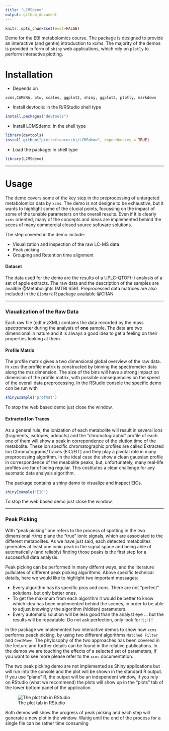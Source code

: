 ```yaml
---
title: "LCMSdemo"
output: github_document
---
```


```r
knitr::opts_chunk$set(eval=FALSE)
```

Demo for the EBI metabolomics course. The package is designed to provide an interactive (and gentle) introduction to xcms. The majority of the demos is provided in form of `shiny` web applications, which rely on `plotly` to perform interactive plotting.


# Installation

* Depends on


```
xcms,CAMERA, ptw, scales, ggplot2, shiny, ggplot2, plotly, markdown
```

* Install devtools: in the R/RStudio shell type
```r
install.packages("devtools")
```

* Install LCMSdemo: In the shell type
```r
library(devtools)
install_github("pietrofranceschi/LCMSdemo", dependencies = TRUE) 
```

* Load the package: In shell type
```r
library(LCMSdemo)
```
******

# Usage

The demo covers some of the key step in the preprocessing of untargeted metabolomics data by `xcms`.
The demo is not designe to be exhaustive, but it wants to highlight some of the ctucial points, focussing on the impact of some of the tunable parameters on the overall results. Even if it is clearly `xcms` oriented, many of the concepts and ideas are implemented behind the scees of many commercial closed source software solutions. 

The step covered in the demo include:

* Visualization and inspection of the raw LC-MS data
* Peak picking
* Grouping and Retention time alignment


#### Dataset
The data used for the demo are the results of a UPLC-QTOF(-) analysis of a set of apple extracts. The raw data and the description of the samples are availble @Metabolights (MTBLS59). Preprocessed data matrices are also included in the `BioMark` R package available @CRAN


*******

### Viaualization of the Raw Data
Each raw file (cdf,mzXML) contains the data recorded by the mass spectrometer during the analysis of **one** sample. The data are two dimensional in nature and it is always a good idea to get a feeling on their properties looking at them. 

#### Profile Matrix 
The profile matrix gives a two dimensional global overview of the raw data. In `xcms` the profile matrix is constructed by binning the spectrometer data along the m/z dimension. The size of the bins will have a strong impact on dimension of the profile matrix, with possible consequencies on the speed of the overall data preprocessing.
In the RStudio console the specific demo con be run with

```r
shinyExample('profmat')
```

To stop the web based demo just close the window.

#### Extracted Ion Traces
As a general rule, the ionization of each metabolite will result in several ions (fragments, isotopes, adducts) and the "chromatographic" profile of each one of them will show a peak in correpondence of the elution time of the metabolite. These ion specific chromatographic profiles are called Extracted Ion Chromatograms/Traces (EIC/EIT) and they play a pivotal role in many preprocessing algorithm. In the ideal case the show a clean gaussian profile in correspondence of the meabolite peaks, but, unfortunately, many real-life profiles are far of being regular. This costitutes a clear challenge for any auomatic data analysis algorithm.

The package contains a shiny damo to visualize and inspect EICs. 

```r
shinyExample('EIC')
```

To stop the web based demo just close the window.

******

### Peak Picking
With "peak picking" one refers to the process of spotting in the two dimensional rt/mz plane the "true" ionic signals, which are associated to the different metabolites. As we have just said, each detected metabolites generates at least one ionic peak in the signal space and being able of automatically (and reliably) finding those peaks is the first step for a successfull data analysis.

Peak picking can be performed in many differnt ways, and the literature pullulates of different peak picking algorithms. Above specific technical details, here we would like to highlight two important messages:

* Every algorithm has its specific pros and cons. There are not "perfect" solutions, but only better ones.
* To get the maximum from each algorithm it would be better to know which idea has been implemented behind the scenes, in order to  be able to adjust knowingly the algorithm (hidden) parameters.
* Every automatic solution will be less good than the analyst eye ... but the results will be repeatable. Do not ask perfection, only look for it ;-) ! 

In the package we implemented two interactive demos to show how `xcms` performs peack picking, by using two different algorithms `Matched Filter` and `CentWave`. The phylosophy of the two approaches has been covered in the lecture and further details can be found in the relative publications. In the demos we are touching the effects of a selected set of parameters, if you want to see more please refer to the `xcms` documentation.

The two peak picking demo are not implemented as Shiny applications but will run into the console and the plot will be shown in the standard R output. If you use "plane" R, the output will be an independent window, if you rely on RStudio (what we recommend) the plots will show up in the "plots" tab of the lower bottom panel of the application.

![The plot tab in RStudio](readmeimg/plot.png)

Both demos will show the progress of peak picking and each step will generate a new plot in the window. Waitig until the end of the process for a single file can be rather time consuming 







